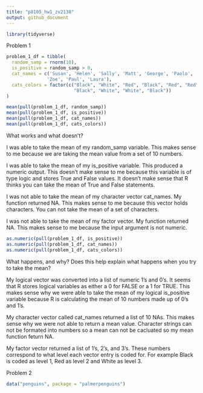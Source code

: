 ```yaml
---
title: "p8105_hw1_zv2138"
output: github_document
---
```


```r
library(tidyverse)
```

Problem 1 

```r
problem_1_df = tibble(
  random_samp = rnorm(10),
  is_positive = random_samp > 0,
  cat_names = c('Susan', 'Helen', 'Sally', 'Matt', 'George', 'Paolo', 'Oliver',
               'Zoe', 'Paul', 'Laura'),
  cats_colors = factor(c("Black", "White", "Red", "Black", "Red", "Red",
                         "Black", "White", "White", "Black"))
)
```


```r
mean(pull(problem_1_df, random_samp))
mean(pull(problem_1_df, is_positive))
mean(pull(problem_1_df, cat_names))
mean(pull(problem_1_df, cats_colors))
```

What works and what doesn’t?

I was able to take the mean of my random_samp variable. This makes sense to me because we are taking the mean value from a set of 10 numbers.

I was able to take the mean of my is_positive variable. This produced a numeric output. This doesn't make sense to me because this variable is of type logic and stores True and False values. It doesn't make sense that R thinks you can take the mean of True and False statements. 

I was not able to take the mean of my character vector cat_names. My function returned NA. This makes sense to me because this vector holds characters. You can not take the mean of a set of characters.

I was not able to take the mean of my factor vector. My function returned NA. This makes sense to me because the input argument is not numeric. 


```r
as.numeric(pull(problem_1_df, is_positive))
as.numeric(pull(problem_1_df, cat_names))
as.numeric(pull(problem_1_df, cats_colors))
```

What happens, and why? Does this help explain what happens when you try to take the mean?

My logical vector was converted into a list of numeric 1's and 0's. It seems that R stores logical variables as either a 0 for FALSE or a 1 for TRUE. This makes sense why we were able to take the mean of my logical is_positive variable because R is calculating the mean of 10 numbers made up of 0's and 1's. 

My character vector called cat_names returned a list of 10 NAs. This makes sense why we were not able to return a mean value. Character strings can not be formated into numbers so a mean can not be cacluated so my mean function feturn NA.  

My factor vector returned a list of 1's, 2's, and 3's. These numbers correspond to what level each vector entry is coded for. For example Black is coded as level 1, Red as level 2 and White as level 3. 


Problem 2
```r
data("penguins", package = "palmerpenguins")
```

